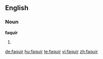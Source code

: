 ==English==
===Noun===
'''faquir'''

# {{obsolete spelling of|[[fakir]]}}

[[de:faquir]]
[[hu:faquir]]
[[te:faquir]]
[[vi:faquir]]
[[zh:faquir]]
